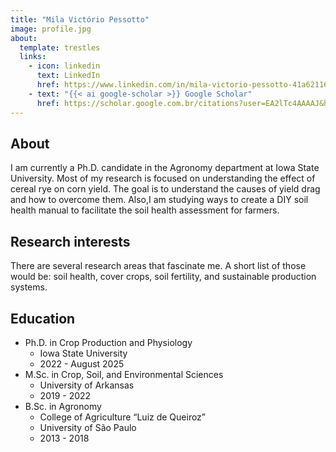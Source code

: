 ```yaml
---
title: "Mila Victório Pessotto"
image: profile.jpg
about:
  template: trestles
  links:
    - icon: linkedin
      text: LinkedIn
      href: https://www.linkedin.com/in/mila-victorio-pessotto-41a621164/
    - text: "{{< ai google-scholar >}} Google Scholar"
      href: https://scholar.google.com.br/citations?user=EA2lTc4AAAAJ&hl=pt-BR
---
```


## About

I am currently a Ph.D. candidate in the Agronomy department at Iowa State University. Most of my research is focused on understanding the effect of cereal rye on corn yield. The goal is to understand the causes of yield drag and how to overcome them. Also,I am studying ways to create a DIY soil health manual to facilitate the soil health assessment for farmers.

## Research interests

There are several research areas that fascinate me. A short list of those would be: soil health, cover crops, soil fertility, and sustainable production systems.

## Education

-   Ph.D. in Crop Production and Physiology
    -   Iowa State University
    -   2022 - August 2025
-   M.Sc. in Crop, Soil, and Environmental Sciences
    -   University of Arkansas
    -   2019 - 2022
-   B.Sc. in Agronomy
    -   College of Agriculture "Luiz de Queiroz"
    -   University of São Paulo
    -   2013 - 2018
